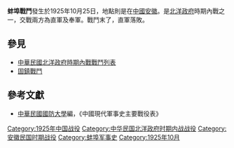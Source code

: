 {{Infobox Military Conflict|
campaign=|
image=|
caption=|
conflict=蚌埠戰鬥|
date=1925年10月25日|
place=[[中國|中國]]安徽|
result=直軍落敗|
combatant1=直軍|
combatant2=奉軍| 
commander1=孫傳芳|
commander2=張宗昌|
strength1=|
strength2=|
casualties1=|
casualties2=|
}}
'''蚌埠戰鬥'''發生於1925年10月25日，地點則是在[[中國|中國]][[安徽|安徽]]。是[[北洋政府|北洋政府]]時期內戰之一，交戰兩方為直軍及奉軍。戰鬥末了，直軍落敗。
==參見==
*[[中華民國北洋政府時期內戰戰鬥列表|中華民國北洋政府時期內戰戰鬥列表]]
*[[固鎮戰鬥|固鎮戰鬥]]
==參考文獻==
*[[中華民國|中華民國]][[國防大學_(臺灣)|國防大學]]編，《中國現代軍事史主要戰役表》
{{军事小作品}}

[[Category:1925年中国战役|Category:1925年中国战役]]
[[Category:中华民国北洋政府时期内战战役|Category:中华民国北洋政府时期内战战役]]
[[Category:安徽民国时期战役|Category:安徽民国时期战役]]
[[Category:蚌埠军事史|Category:蚌埠军事史]]
[[Category:1925年10月|Category:1925年10月]]